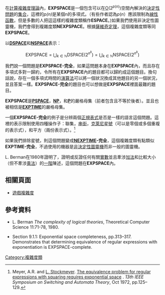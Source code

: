 在[[計算複雜度理論|計算複雜度理論]]內，'''EXPSPACE'''是一個包含可以在[[大O符號|O]](2<sup>''p''(''n'')</sup>)空間內解決的[[決定性問題|決定性問題]]的[[集合|集合]]，這裡的''p(n)''是某個n的多項式。（有些作者認為''p''(''n''）應該限制為[[線性函數|線性函數]]，但是多數的人把這這樣的複雜度類稱作'''ESPACE'''。)如果我們使用非決定性圖靈機，我們會得到複雜度類'''NEXPSPACE'''。根據[[薩維奇定理|薩維奇定理]]，這個複雜度類等同'''EXPSPACE'''。

以'''[[DSPACE|DSPACE]]'''和'''[[NSPACE|NSPACE]]'''表示：

:<math>\mbox{EXPSPACE} = \bigcup_{k\in\mathbb{N}} \mbox{DSPACE}(2^{n^k}) = \bigcup_{k\in\mathbb{N}} \mbox{NSPACE}(2^{n^k})</math>

我們說一個問題是'''EXPSPACE-完全'''，如果這問題本身在'''EXPSPACE'''內，而且存在多項式多對一歸約，令所有在'''EXPSPACE'''內的題目都可以歸約成這個題目。換句話說，存在一個多項式時間的[[演算法|演算法]]可以將一個狀況換成其他題目的另一個狀況，並且答案一樣。'''EXPSPACE-完全'''的題目也可以想做是'''EXPSPACE'''裡面最難的題目。

'''EXPSPACE'''是'''[[PSPACE|PSPACE]]'''，'''[[NP_(複雜度)|NP]]'''，和'''[[P_(複雜度)|P]]'''的嚴格母集（前者包含且不等於後者）。並且也被相信是'''[[EXPTIME|EXPTIME]]'''的嚴格母集。

一個'''EXPSPACE-完全'''的例子是分辨兩個[[正規表式|正規表式]]是否是一樣的語言這個問題。這裡的表示限制使用四種操作子：聯集，[[串街|串街]]，[[克萊尼星號|克萊尼星號]]（可以是零個或多個重複的表示式），和平方（兩份表示式）。<ref>Meyer, A.R. and [[Larry_Stockmeyer|L. Stockmeyer]]. [http://people.csail.mit.edu/meyer/rsq.pdf The equivalence problem for regular expressions with squaring requires exponential space] {{Wayback|url=http://people.csail.mit.edu/meyer/rsq.pdf |date=20110519063201 }}. ''13th IEEE Symposium on Switching and Automata Theory'', Oct 1972, pp.125–129.</ref>

如果我們排除星號，則這個問題變成'''[[NEXPTIME|NEXPTIME]]-完全'''，這個複雜度類有點類似'''EXPTIME-完全'''，不過使用的機器是[[非決定性圖靈機|非決定性圖靈機]]而非一般的圖靈機。

L. Berman在1980年證明了，證明或反證任何有關[[實數|實數]]並且牽涉[[加法|加法]]和比較大小（但不牽涉[[乘法|乘法]]）的[[一階邏輯|一階]]陳述，這個問題在'''EXPSPACE'''內。

==相關頁面==
*[[遊戲複雜度|遊戲複雜度]]

== 參考資料 ==

<references />
* L. Berman ''The complexity of logical theories'', Theoretical Computer Science 11:71-78, 1980.
* {{cite book|author = [[Michael_Sipser|Michael Sipser]] | year = 1997 | title = Introduction to the Theory of Computation |url = https://archive.org/details/introductiontoth00sips | publisher = PWS Publishing | isbn = 0-534-94728-X}} Section 9.1.1: Exponential space completeness, pp.313–317. Demonstrates that determining equivalence of regular expressions with exponentiation is EXPSPACE-complete.

{{複雜度類}}

[[Category:複雜度類|Category:複雜度類]]